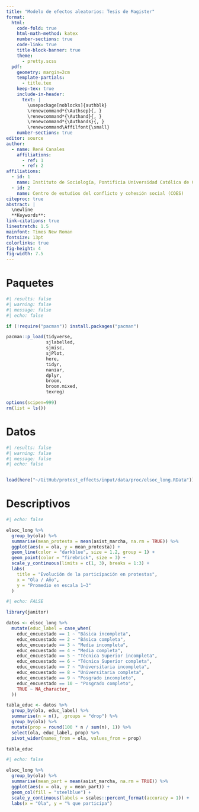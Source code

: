 ```yaml
---
title: "Modelo de efectos aleatorios: Tesis de Magister"
format:
  html: 
    code-fold: true
    html-math-method: katex
    number-sections: true
    code-link: true
    title-block-banner: true
    theme:
      - pretty.scss
  pdf: 
    geometry: margin=2cm
    template-partials: 
      - title.tex
    keep-tex: true
    include-in-header:
      text: |
        \usepackage[noblocks]{authblk}
        \renewcommand*{\Authsep}{, }
        \renewcommand*{\Authand}{, }
        \renewcommand*{\Authands}{, }
        \renewcommand\Affilfont{\small}
    number-sections: true
editor: source
author:   
  - name: René Canales
    affiliations:
      - ref: 1
      - ref: 2     
affiliations: 
  - id: 1
    name: Instituto de Sociología, Pontificia Universidad Católica de Chile
  - id: 2
    name: Centro de estudios del conflicto y cohesión social (COES)
citeproc: true
abstract: | 
  \newline
  **Keywords**: 
link-citations: true
linestretch: 1.5       
mainfont: Times New Roman
fontsize: 13pt          
colorlinks: true
fig-height: 4
fig-width: 7.5
---
```


# Paquetes

```r
#| results: false
#| warning: false
#| message: false
#| echo: false

if (!require("pacman")) install.packages("pacman")

pacman::p_load(tidyverse,
               sjlabelled, 
               sjmisc, 
               sjPlot,
               here,
               tidyr,
               naniar,
               dplyr,
               broom,
               broom.mixed,
               texreg)

options(scipen=999)
rm(list = ls())
```

# Datos

```r
#| results: false
#| warning: false
#| message: false
#| echo: false


load(here("~/GitHub/protest_effects/input/data/proc/elsoc_long.RData"))
```

# Descriptivos

```r
#| echo: false

elsoc_long %>%
  group_by(ola) %>%
  summarise(mean_protesta = mean(asist_marcha, na.rm = TRUE)) %>%
  ggplot(aes(x = ola, y = mean_protesta)) +
  geom_line(color = "darkblue", size = 1.2, group = 1) +
  geom_point(color = "firebrick", size = 3) +
  scale_y_continuous(limits = c(1, 3), breaks = 1:3) +
  labs(
    title = "Evolución de la participación en protestas",
    x = "Ola / Año",
    y = "Promedio en escala 1–3"
  )
```




```r
#| echo: FALSE

library(janitor)

datos <- elsoc_long %>%
  mutate(educ_label = case_when(
    educ_encuestado == 1 ~ "Básica incompleta",
    educ_encuestado == 2 ~ "Básica completa",
    educ_encuestado == 3 ~ "Media incompleta",
    educ_encuestado == 4 ~ "Media completa",
    educ_encuestado == 5 ~ "Técnica Superior incompleta",
    educ_encuestado == 6 ~ "Técnica Superior completa",
    educ_encuestado == 7 ~ "Universitaria incompleta",
    educ_encuestado == 8 ~ "Universitaria completa",
    educ_encuestado == 9 ~ "Posgrado incompleto",
    educ_encuestado == 10 ~ "Posgrado completo",
    TRUE ~ NA_character_
  ))

tabla_educ <- datos %>%
  group_by(ola, educ_label) %>%
  summarise(n = n(), .groups = "drop") %>%
  group_by(ola) %>%
  mutate(prop = round(100 * n / sum(n), 1)) %>%
  select(ola, educ_label, prop) %>%
  pivot_wider(names_from = ola, values_from = prop)

tabla_educ
```


```r
#| echo: false

elsoc_long %>%
  group_by(ola) %>%
  summarise(mean_part = mean(asist_marcha, na.rm = TRUE)) %>%
  ggplot(aes(x = ola, y = mean_part)) +
  geom_col(fill = "steelblue") +
  scale_y_continuous(labels = scales::percent_format(accuracy = 1)) +
  labs(x = "Ola", y = "% que participa")
```

